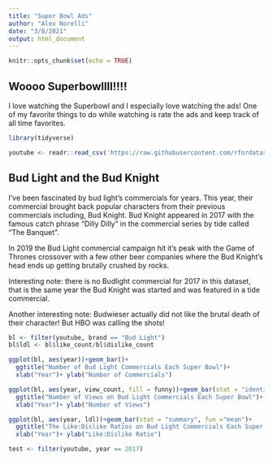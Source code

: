 ```yaml
---
title: "Super Bowl Ads"
author: "Alex Norelli"
date: "3/8/2021"
output: html_document
---
```


```r
knitr::opts_chunk$set(echo = TRUE)
```

## Woooo Superbowllll!!!!  

I love watching the Superbowl and I especially love watching the ads!  One of my favorite things to do while watching is rate the ads and keep track of all time favorites.  

```r
library(tidyverse)

youtube <- readr::read_csv('https://raw.githubusercontent.com/rfordatascience/tidytuesday/master/data/2021/2021-03-02/youtube.csv')

```

## Bud Light and the Bud Knight

I've been fascinated by bud light's commercials for years.  This year, their commercial brought back popular characters from their previous commercials including, Bud Knight.  Bud Knight appeared in 2017 with the famous catch phrase "Dilly Dilly" in the commercial series by tide called "The Banquet".  

In 2019 the Bud Light commercial campaign hit it's peak with the Game of Thrones crossover with a few other beer companies where the Bud Knight's head ends up getting brutally crushed by rocks.  

Interesting note: there is no Budlight commercial for 2017 in this dataset, that is the same year the Bud Knight was started and was featured in a tide commercial.  

Another interesting note: Budwieser actually did not like the brutal death of their character!  But HBO was calling the shots!


```r
bl <- filter(youtube, brand == "Bud Light")
bl$ldl <- bl$like_count/bl$dislike_count

ggplot(bl, aes(year))+geom_bar()+
  ggtitle("Number of Bud Light Commercials Each Super Bowl")+
  xlab("Year")+ ylab("Number of Commercials")

ggplot(bl, aes(year, view_count, fill = funny))+geom_bar(stat = "identity")+
  ggtitle("Number of Views on Bud Light Commercials Each Super Bowl")+
  xlab("Year")+ ylab("Number of Views")

ggplot(bl, aes(year, ldl))+geom_bar(stat = "summary", fun ="mean")+
  ggtitle("The Like:Dislike Ratios on Bud Light Commercials Each Super Bowl")+
  xlab("Year")+ ylab("Like:Dislike Ratio")


```

```r
test <- filter(youtube, year == 2017)

```